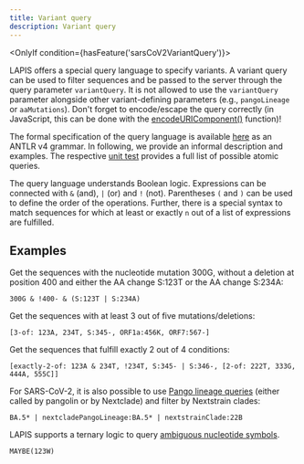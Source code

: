 ```yaml
---
title: Variant query
description: Variant query
---
```



<OnlyIf condition={hasFeature('sarsCoV2VariantQuery')}>

LAPIS offers a special query language to specify variants. A variant query can be used to filter sequences and be passed
to the server through the query parameter `variantQuery`. It is not allowed to use the `variantQuery` parameter
alongside other variant-defining parameters (e.g., `pangoLineage` or `aaMutations`). Don't forget to encode/escape the
query correctly (in JavaScript, this can be done with the
[encodeURIComponent()](https://developer.mozilla.org/en-US/docs/Web/JavaScript/Reference/Global_Objects/encodeURIComponent)
function)!

The formal specification of the query language is available
[here](https://github.com/GenSpectrum/LAPIS/blob/main/lapis/src/main/antlr/org/genspectrum/lapis/model/variantqueryparser/VariantQuery.g4)
as an ANTLR v4 grammar.
In following, we provide an informal description and examples.
The respective
[unit test](https://github.com/GenSpectrum/LAPIS/blob/main/lapis/src/test/kotlin/org/genspectrum/lapis/model/VariantQueryFacadeTest.kt)
provides a full list of possible atomic queries.

The query language understands Boolean logic. Expressions can be connected with `&` (and), `|` (or) and `!` (not).
Parentheses `(` and `)` can be used to define the order of the operations. Further, there is a special syntax to match
sequences for which at least or exactly `n` out of a list of expressions are fulfilled.

## Examples

Get the sequences with the nucleotide mutation 300G, without a deletion at position 400 and either the AA change S:123T
or the AA change S:234A:

```
300G & !400- & (S:123T | S:234A)
```

Get the sequences with at least 3 out of five mutations/deletions:

```
[3-of: 123A, 234T, S:345-, ORF1a:456K, ORF7:567-]
```

Get the sequences that fulfill exactly 2 out of 4 conditions:

```
[exactly-2-of: 123A & 234T, !234T, S:345- | S:346-, [2-of: 222T, 333G, 444A, 555C]]
```

For SARS-CoV-2, it is also possible to use [Pango lineage queries](../concepts/pango-lineage-query) (either called by pangolin
or by Nextclade) and filter by Nextstrain clades:

```
BA.5* | nextcladePangoLineage:BA.5* | nextstrainClade:22B
```

LAPIS supports a ternary logic to query [ambiguous nucleotide symbols](../concepts/ambiguous-symbols).

```
MAYBE(123W)
```

</OnlyIf>

